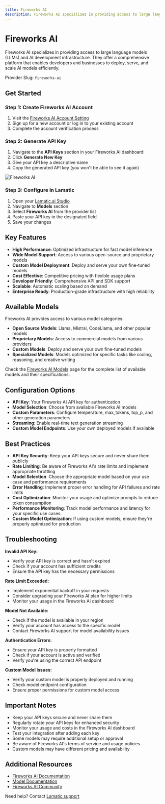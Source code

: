 ```yaml
---
title: Fireworks AI
description: Fireworks AI specializes in providing access to large language models (LLMs) and AI development infrastructure, offering a comprehensive platform for AI model deployment and inference.
---
```


[Fireworks AI Account Setting]: https://fireworks.ai/account/api-keys
[Fireworks AI Docs]: https://readme.fireworks.ai/
[Fireworks AI Models]: https://fireworks.ai/models

[Lamatic.ai Studio]: https://studio.lamatic.ai
[Lamatic support]: https://lamatic.ai/docs/slack

# Fireworks AI

Fireworks AI specializes in providing access to large language models (LLMs) and AI development infrastructure. They offer a comprehensive platform that enables developers and businesses to deploy, serve, and scale AI models efficiently.

<Callout type="info">Provider Slug: `fireworks-ai`</Callout>

## Get Started

### Step 1: Create Fireworks AI Account
1. Visit the [Fireworks AI Account Setting][Fireworks AI Account Setting]
2. Sign up for a new account or log in to your existing account
3. Complete the account verification process

### Step 2: Generate API Key
1. Navigate to the **API Keys** section in your Fireworks AI dashboard
2. Click **Generate New Key**
3. Give your API key a descriptive name
4. Copy the generated API key (you won't be able to see it again)

![Fireworks AI](./img/fireworks.png)

### Step 3: Configure in Lamatic
1. Open your [Lamatic.ai Studio]
2. Navigate to **Models** section
3. Select **Fireworks AI** from the provider list
4. Paste your API key in the designated field
5. Save your changes

## Key Features

- **High Performance**: Optimized infrastructure for fast model inference
- **Wide Model Support**: Access to various open-source and proprietary models
- **Custom Model Deployment**: Deploy and serve your own fine-tuned models
- **Cost Effective**: Competitive pricing with flexible usage plans
- **Developer Friendly**: Comprehensive API and SDK support
- **Scalable**: Automatic scaling based on demand
- **Enterprise Ready**: Production-grade infrastructure with high reliability

## Available Models

Fireworks AI provides access to various model categories:

- **Open Source Models**: Llama, Mistral, CodeLlama, and other popular models
- **Proprietary Models**: Access to commercial models from various providers
- **Custom Models**: Deploy and serve your own fine-tuned models
- **Specialized Models**: Models optimized for specific tasks like coding, reasoning, and creative writing

Check the [Fireworks AI Models][Fireworks AI Models] page for the complete list of available models and their specifications.

## Configuration Options

- **API Key**: Your Fireworks AI API key for authentication
- **Model Selection**: Choose from available Fireworks AI models
- **Custom Parameters**: Configure temperature, max_tokens, top_p, and other generation parameters
- **Streaming**: Enable real-time text generation streaming
- **Custom Model Endpoints**: Use your own deployed models if available

## Best Practices

- **API Key Security**: Keep your API keys secure and never share them publicly
- **Rate Limiting**: Be aware of Fireworks AI's rate limits and implement appropriate throttling
- **Model Selection**: Choose the appropriate model based on your use case and performance requirements
- **Error Handling**: Implement proper error handling for API failures and rate limits
- **Cost Optimization**: Monitor your usage and optimize prompts to reduce token consumption
- **Performance Monitoring**: Track model performance and latency for your specific use cases
- **Custom Model Optimization**: If using custom models, ensure they're properly optimized for production

## Troubleshooting

**Invalid API Key:**
- Verify your API key is correct and hasn't expired
- Check if your account has sufficient credits
- Ensure the API key has the necessary permissions

**Rate Limit Exceeded:**
- Implement exponential backoff in your requests
- Consider upgrading your Fireworks AI plan for higher limits
- Monitor your usage in the Fireworks AI dashboard

**Model Not Available:**
- Check if the model is available in your region
- Verify your account has access to the specific model
- Contact Fireworks AI support for model availability issues

**Authentication Errors:**
- Ensure your API key is properly formatted
- Check if your account is active and verified
- Verify you're using the correct API endpoint

**Custom Model Issues:**
- Verify your custom model is properly deployed and running
- Check model endpoint configuration
- Ensure proper permissions for custom model access

## Important Notes

- Keep your API keys secure and never share them
- Regularly rotate your API keys for enhanced security
- Monitor your usage and costs in the Fireworks AI dashboard
- Test your integration after adding each key
- Some models may require additional setup or approval
- Be aware of Fireworks AI's terms of service and usage policies
- Custom models may have different pricing and availability

## Additional Resources

- [Fireworks AI Documentation][Fireworks AI Docs]
- [Model Documentation][Fireworks AI Models]
- [Fireworks AI Community](https://discord.gg/fireworks-ai)

Need help? Contact [Lamatic support]
